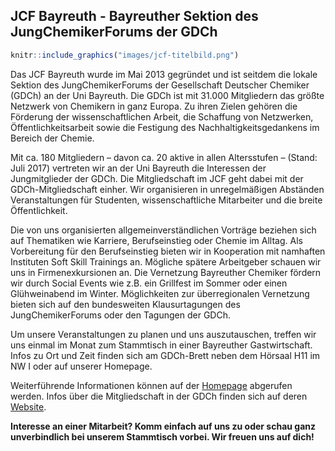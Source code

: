 ## JCF Bayreuth - Bayreuther Sektion des JungChemikerForums der GDCh {#jcf}

```r
knitr::include_graphics("images/jcf-titelbild.png")
```

Das JCF Bayreuth wurde im Mai 2013 gegründet und ist seitdem die lokale Sektion des JungChemikerForums der Gesellschaft Deutscher Chemiker (GDCh) an der Uni Bayreuth.
Die GDCh ist mit 31.000 Mitgliedern das größte Netzwerk von Chemikern in ganz Europa. Zu ihren Zielen gehören die Förderung der wissenschaftlichen Arbeit,
die Schaffung von Netzwerken, Öffentlichkeitsarbeit sowie die Festigung des Nachhaltigkeitsgedankens im Bereich der Chemie.

Mit ca. 180 Mitgliedern – davon ca. 20 aktive in allen Altersstufen – (Stand: Juli 2017) vertreten wir an der Uni Bayreuth die Interessen der Jungmitglieder der GDCh.
Die Mitgliedschaft im JCF geht dabei mit der GDCh-Mitgliedschaft einher. Wir organisieren in unregelmäßigen Abständen Veranstaltungen für Studenten, wissenschaftliche Mitarbeiter und die breite Öffentlichkeit.

Die von uns organisierten allgemeinverständlichen Vorträge beziehen sich auf Thematiken wie Karriere, Berufseinstieg oder Chemie im Alltag.
Als Vorbereitung für den Berufseinstieg bieten wir in Kooperation mit namhaften Instituten Soft Skill Trainings an. Mögliche spätere Arbeitgeber schauen wir uns in Firmenexkursionen an.
Die Vernetzung Bayreuther Chemiker fördern wir durch Social Events wie z.B. ein Grillfest im Sommer oder einen Glühweinabend im Winter.
Möglichkeiten zur überregionalen Vernetzung bieten sich auf den bundesweiten Klausurtagungen des JungChemikerForums oder den Tagungen der GDCh.

Um unsere Veranstaltungen zu planen und uns auszutauschen, treffen wir uns einmal im Monat zum Stammtisch in einer Bayreuther Gastwirtschaft.
Infos zu Ort und Zeit finden sich am GDCh-Brett neben dem Hörsaal H11 im NW I oder auf unserer Homepage.

Weiterführende Informationen können auf der [Homepage](https://www.jcf.uni-bayreuth.de/de/index.html) abgerufen werden.
Infos über die Mitgliedschaft in der GDCh finden sich auf deren [Website](https://www.gdch.de).

**Interesse an einer Mitarbeit? Komm einfach auf uns zu oder schau ganz unverbindlich bei unserem Stammtisch vorbei. Wir freuen uns auf dich!**